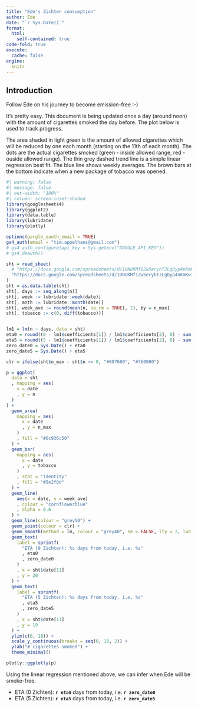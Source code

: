 ```yaml
---
title: "Ede's Zichten consumption"
author: Ede
date: "`r Sys.Date()`"
format: 
  html:
    self-contained: true
code-fold: true
execute:
  cache: false
engine: 
  knitr
---
```


::: column-page

## Introduction

Follow Ede on his journey to become emission-free :-)

It's pretty easy. This document is being updated once a day (around noon) with the amount of cigarettes smoked the day before. The plot below is used to track progress. 

The area shaded in light green is the amount of allowed cigarettes which will be reduced by one each month (starting on the 11th of each month). The dots are the actual cigarettes smoked (green - inside allowed range, red - ouside allowed range). The thin grey dashed trend line is a simple linear regression best fit. The blue line shows weekly averages. The brown bars at the bottom indicate when a new package of tobacco was opened.


```r
#| warning: false
#| message: false
#| out-width: "100%"
#| column: screen-inset-shaded
library(googlesheets4)
library(ggplot2)
library(data.table)
library(lubridate)
library(plotly)

options(gargle_oauth_email = TRUE)
gs4_auth(email = "tim.appelhans@gmail.com")
# gs4_auth_configure(api_key = Sys.getenv("GOOGLE_API_KEY"))
# gs4_deauth()

sht = read_sheet(
  # "https://docs.google.com/spreadsheets/d/1UNUKMf1Zw5eryhTJLgDyp4nKmKwi_Udg_dik56dpWIA/edit#gid=0"
  "https://docs.google.com/spreadsheets/d/1UNUKMf1Zw5eryhTJLgDyp4nKmKwi_Udg_dik56dpWIA/edit?usp=sharing"
)
sht = as.data.table(sht)
sht[, days := seq_along(n)]
sht[, week := lubridate::week(date)]
sht[, mnth := lubridate::month(date)]
sht[, week_ave := round(mean(n, na.rm = TRUE), 2), by = n_max]
sht[, tobacco := c(0, diff(tobacco))]


lm1 = lm(n ~ days, data = sht)
eta0 = round((0 - lm1$coefficients[1]) / lm1$coefficients[2], 0) - sum(!is.na(sht$n))
eta5 = round((5 - lm1$coefficients[1]) / lm1$coefficients[2], 0) - sum(!is.na(sht$n))
zero_date0 = Sys.Date() + eta0
zero_date5 = Sys.Date() + eta5

clr = ifelse(sht$n_max - sht$n >= 0, "#007600", "#760000")

p = ggplot(
  data = sht
  , mapping = aes(
    x = date
    , y = n
  )
) + 
  geom_area(
    mapping = aes(
      x = date
      , y = n_max
    )
    , fill = "#6c936c50"
  ) +
  geom_bar(
    mapping = aes(
      x = date
      , y = tobacco
    )
    , stat = "identity"
    , fill = "#5e2f0d"
  ) +
  geom_line(
    aes(x = date, y = week_ave)
    , colour = "cornflowerblue"
    , alpha = 0.6
  ) +
  geom_line(colour = "grey50") +
  geom_point(colour = clr) +
  geom_smooth(method = lm, colour = "grey40", se = FALSE, lty = 2, lwd = 0.5) +
  geom_text(
    label = sprintf(
      "ETA (0 Zichten): %s days from today, i.e. %s"
      , eta0
      , zero_date0
    )
    , x = sht$date[11]
    , y = 20
  ) +
  geom_text(
    label = sprintf(
      "ETA (5 Zichten): %s days from today, i.e. %s"
      , eta5
      , zero_date5
    )
    , x = sht$date[11]
    , y = 19
  ) +
  ylim(c(0, 18)) +
  scale_y_continuous(breaks = seq(0, 18, 2)) +
  ylab("# cigarettes smoked") +
  theme_minimal()

plotly::ggplotly(p)
```


Using the linear regression mentioned above, we can infer when Ede will be smoke-free. 

* ETA (0 Zichten): **`r eta0`** days from today, i.e. **`r zero_date0`**
* ETA (5 Zichten): **`r eta5`** days from today, i.e. **`r zero_date5`**


:::